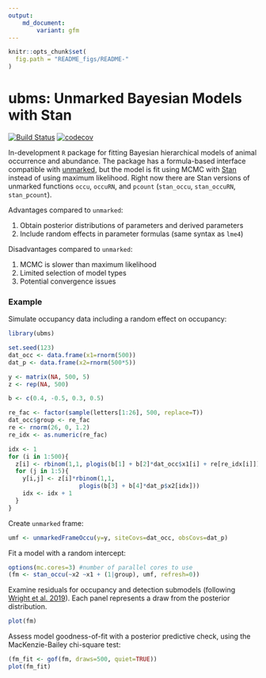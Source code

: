 ```yaml
---
output: 
    md_document:
        variant: gfm
---
```


```r
knitr::opts_chunk$set(
  fig.path = "README_figs/README-"
)
```

# ubms: Unmarked Bayesian Models with Stan

[![Build Status](https://travis-ci.org/kenkellner/ubms.svg?branch=master)](https://travis-ci.org/kenkellner/ubms)
[![codecov](https://codecov.io/gh/kenkellner/ubms/branch/master/graph/badge.svg)](https://codecov.io/gh/kenkellner/ubms)

In-development `R` package for fitting Bayesian hierarchical models of animal occurrence and abundance.
The package has a formula-based interface compatible with [unmarked](https://cran.r-project.org/web/packages/unmarked/index.html), but the model is fit using MCMC with [Stan](https://mc-stan.org/) instead of using maximum likelihood.
Right now there are Stan versions of unmarked functions `occu`, `occuRN`, and `pcount` (`stan_occu`, `stan_occuRN`, `stan_pcount`).

Advantages compared to `unmarked`:

  1. Obtain posterior distributions of parameters and derived parameters
  2. Include random effects in parameter formulas (same syntax as `lme4`)

Disadvantages compared to `unmarked`:

  1. MCMC is slower than maximum likelihood
  2. Limited selection of model types
  3. Potential convergence issues

### Example

Simulate occupancy data including a random effect on occupancy:

```r
library(ubms)

set.seed(123)
dat_occ <- data.frame(x1=rnorm(500))
dat_p <- data.frame(x2=rnorm(500*5))

y <- matrix(NA, 500, 5)
z <- rep(NA, 500)

b <- c(0.4, -0.5, 0.3, 0.5)

re_fac <- factor(sample(letters[1:26], 500, replace=T))
dat_occ$group <- re_fac
re <- rnorm(26, 0, 1.2)
re_idx <- as.numeric(re_fac)

idx <- 1
for (i in 1:500){
  z[i] <- rbinom(1,1, plogis(b[1] + b[2]*dat_occ$x1[i] + re[re_idx[i]]))
  for (j in 1:5){
    y[i,j] <- z[i]*rbinom(1,1, 
                    plogis(b[3] + b[4]*dat_p$x2[idx]))
    idx <- idx + 1
  }
}
```

Create `unmarked` frame:

```r
umf <- unmarkedFrameOccu(y=y, siteCovs=dat_occ, obsCovs=dat_p)
```

Fit a model with a random intercept:

```r
options(mc.cores=3) #number of parallel cores to use
(fm <- stan_occu(~x2 ~x1 + (1|group), umf, refresh=0))
```

Examine residuals for occupancy and detection submodels (following [Wright et al. 2019](https://doi.org/10.1002/ecy.2703)).
Each panel represents a draw from the posterior distribution.

```r
plot(fm)
```

Assess model goodness-of-fit with a posterior predictive check, using the MacKenzie-Bailey chi-square test:

```r
(fm_fit <- gof(fm, draws=500, quiet=TRUE))
plot(fm_fit)
```
